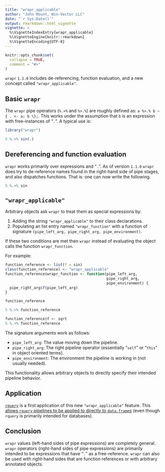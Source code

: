 ```yaml
---
title: "wrapr_applicable"
author: "John Mount, Win-Vector LLC"
date: "`r Sys.Date()`"
output: rmarkdown::html_vignette
vignette: >
  %\VignetteIndexEntry{wrapr_applicable}
  %\VignetteEngine{knitr::rmarkdown}
  %\VignetteEncoding{UTF-8}
---
```


```r
knitr::opts_chunk$set(
  collapse = TRUE,
  comment = "#>"
)
```

`wrapr` `1.1.0` includes de-referencing, function evaluation, and a new concept called `"wrapr_applicable"`.

## Basic `wrapr`

The `wrapr` pipe operators (`%.>%` and `%>.%`) are roughly defined as: `a %>.% b ~ { . <- a; b \};`.  This works under the assumption that `b` is an expression with free-instances of "`.`".  A typical use is:

```r
library("wrapr")

5 %.>% sin(.)
```

## Dereferencing and function evaluation

`wrapr` works primarily over expressions and "`.`".  As of version `1.1.0` `wrapr` does try to de-reference names found in the right-hand side of pipe stages, and also dispatches functions.  That is: one can now write the following.

```r
5 %.>% sin
```

## `"wrapr_applicable"`

Arbitrary objects ask `wrapr` to treat them as special expressions by:

  1. Adding the string `"wrapr_applicable"` to their class declarations.
  2. Populating an list entry named `"wrapr_function"` with a function of signature `(pipe_left_arg, pipe_right_arg, pipe_environment)`.
  
If these two conditions are met then `wrapr` instead of evaluating the object calls the function `wrapr_function`.

For example:

```r
function_reference <- list(f = sin)
class(function_reference) <- "wrapr_applicable"
function_reference$wrapr_function <- function(pipe_left_arg, 
                                              pipe_right_arg, 
                                              pipe_environment) {
  pipe_right_arg$f(pipe_left_arg)
}

function_reference

5 %.>% function_reference

function_reference$f <- sqrt
5 %.>% function_reference
```

The signature arguments work as follows:

  * `pipe_left_arg`: The value moving down the pipeline.
  * `pipe_right_arg`: The right pipeline operator (essentially "`self`" or "`this`" in object oriented terms).
  * `pipe_environment`: The environment the pipeline is working in (not usually needed).

This functionality allows arbitrary objects to directly specify their intended pipeline behavior.

## Application

[`rquery`](https://github.com/WinVector/rquery) is a first application of this new `"wrapr_applicable"` feature.  This [allows `rquery` pipelines to be applied to directly to `data.frame`s](https://winvector.github.io/rquery/reference/rquery_apply_to_data_frame.html) (even though `rquery` is primarily intended for databases).


## Conclusion

`wrapr` values (left-hand sides of pipe expressions) are completely general.
`wrapr` operators (right-hand sides of pipe expressions) are primarily intended to be expressions that have "`.`" as a free-reference.  `wrapr` can also be used with right-hand sides that are function references or with arbitrary annotated objects.


